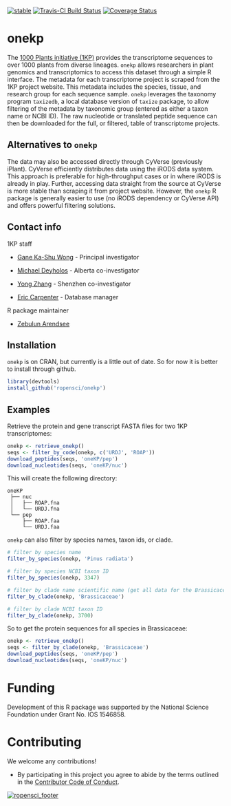 [![stable](http://badges.github.io/stability-badges/dist/stable.svg)](http://github.com/badges/stability-badges)
[![Travis-CI Build Status](https://travis-ci.org/ropensci/onekp.svg?branch=master)](https://travis-ci.org/ropensci/onekp)
[![Coverage Status](https://img.shields.io/codecov/c/github/ropensci/onekp/master.svg)](https://codecov.io/github/ropensci/onekp?branch=master)

# onekp

The [1000 Plants initiative
(1KP)](https://sites.google.com/a/ualberta.ca/onekp/) provides the
transcriptome sequences to over 1000 plants from diverse lineages. `onekp`
allows researchers in plant genomics and transcriptomics to access this dataset
through a simple R interface. The metadata for each transcriptome project is
scraped from the 1KP project website. This metadata includes the species,
tissue, and research group for each sequence sample. `onekp` leverages the
taxonomy program `taxizedb`, a local database version of `taxize` package, to
allow filtering of the metadata by taxonomic group (entered as either a taxon
name or NCBI ID). The raw nucleotide or translated peptide sequence can then be
downloaded for the full, or filtered, table of transcriptome projects. 

## Alternatives to `onekp`

The data may also be accessed directly through CyVerse (previously iPlant).
CyVerse efficiently distributes data using the iRODS data system. This approach
is preferable for high-throughput cases or in where iRODS is already in play.
Further, accessing data straight from the source at CyVerse is more stable than
scraping it from project website. However, the `onekp` R package is generally
easier to use (no iRODS dependency or CyVerse API) and offers powerful
filtering solutions. 

## Contact info

1KP staff

 * [Gane Ka-Shu Wong](https://sites.google.com/a/ualberta.ca/professor-gane-ka-shu-wong/) - Principal investigator

 * [Michael Deyholos](mkdeyholos@gmail.com) - Alberta co-investigator

 * [Yong Zhang](zhangy@genomics.org.cn) - Shenzhen co-investigator

 * [Eric Carpenter](ejc@ualberta.ca) - Database manager

R package maintainer

 * [Zebulun Arendsee](arendsee@iastate.edu)


## Installation

`onekp` is on CRAN, but currently is a little out of date. So for now it is
better to install through github. 

```r
library(devtools)
install_github('ropensci/onekp')
```

## Examples

Retrieve the protein and gene transcript FASTA files for two 1KP transcriptomes: 

```r
onekp <- retrieve_onekp()
seqs <- filter_by_code(onekp, c('URDJ', 'ROAP'))
download_peptides(seqs, 'oneKP/pep')
download_nucleotides(seqs, 'oneKP/nuc')
```

This will create the following directory:

```
oneKP
 ├── nuc 
 │   ├── ROAP.fna
 │   └── URDJ.fna
 └── pep
     ├── ROAP.faa
     └── URDJ.faa
```

`onekp` can also filter by species names, taxon ids, or clade.

```r
# filter by species name
filter_by_species(onekp, 'Pinus radiata')

# filter by species NCBI taxon ID
filter_by_species(onekp, 3347)

# filter by clade name scientific name (get all data for the Brassicaceae family)
filter_by_clade(onekp, 'Brassicaceae')

# filter by clade NCBI taxon ID
filter_by_clade(onekp, 3700)
```

So to get the protein sequences for all species in Brassicaceae:

```r
onekp <- retrieve_onekp()
seqs <- filter_by_clade(onekp, 'Brassicaceae')
download_peptides(seqs, 'oneKP/pep')
download_nucleotides(seqs, 'oneKP/nuc')
```

# Funding

Development of this R package was supported by the National Science Foundation under Grant No. IOS 1546858.

# Contributing

We welcome any contributions!

 * By participating in this project you agree to abide by the terms outlined in
   the [Contributor Code of Conduct](CONDUCT.md).

[![ropensci_footer](https://ropensci.org/public_images/ropensci_footer.png)](https://ropensci.org)
